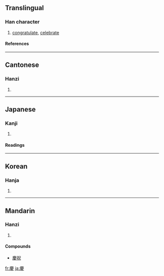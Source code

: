 {{see|庆}}

==Translingual==
===Han character===
{{Han char|rn=61|rad=心|as=11|sn=14|four=0024<sub>7</sub>|canj=戈X水 (IXE)}}
# [[congratulate]], [[celebrate]]
====References====
{{Han ref|kx=0400.130|dkj=11145|dj=0740.080|hdz=20903.090|uh=6176|ud=24950|bh=BC79|bd=48249}}
----
==Cantonese==
===Hanzi===
{{yue-hanzi|jyut=|y=hing3}}
# {{defn|Cantonese}}
----
==Japanese==
===Kanji===
{{ja-kanji|grade=c|rs=心11}}
# {{defn|Japanese}} 
====Readings====
{{ja-readings|on=[[けい]] (kei), [[きょう]] (kyō)|kun=[[よい]] (yoi), [[よろこぶ]] (yorokobu)}}
----
==Korean==
===Hanja===
{{ko-hanja|hangeul=[[경]], [[강]]|eumhun=[[경사]] 경|rv=gyeong, gang|mr=kyŏng, kang|y=kyeng, kang}}
# {{defn|Korean}}
----

==Mandarin==
===Hanzi===
{{cmn-hanzi|sim=庆|pin=[[kǎng]] ([[kang3]]), [[qìng]] ([[qing4]])|wg=k'ang<sup>3</sup>, ch'ing<sup>4</sup>}}
# {{defn|Mandarin}}
====Compounds====
*[[慶祝]]

[[fr:慶]]
[[ja:慶]]